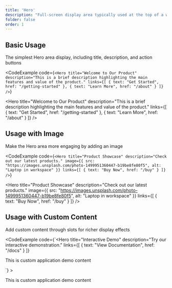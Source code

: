 ```yaml
---
title: 'Hero'
description: "Full-screen display area typically used at the top of a website's homepage or important pages, featuring titles, descriptions, images, and call-to-action buttons"
folder: false
order: 1
---
```



## Basic Usage

The simplest Hero area display, including title, description, and action buttons

<CodeExample
  code={`<Hero
  title="Welcome to Our Product"
  description="This is a brief description highlighting the main features and value of the product."
  links={[
    { text: "Get Started", href: "/getting-started" },
    { text: "Learn More", href: "/about" }
  ]}
/>`}
>
  <Hero
    title="Welcome to Our Product"
    description="This is a brief description highlighting the main features and value of the product."
    links={[
      { text: "Get Started", href: "/getting-started" },
      { text: "Learn More", href: "/about" }
    ]}
  />
</CodeExample>

## Usage with Image

Make the Hero area more engaging by adding an image

<CodeExample
  code={`<Hero
  title="Product Showcase"
  description="Check out our latest products."
  image={{ src: "https://images.unsplash.com/photo-1499951360447-b19be8fe80f5", alt: "Laptop in workspace" }}
  links={[
    { text: "Buy Now", href: "/buy" }
  ]}
/>`}
>
  <Hero
    title="Product Showcase"
    description="Check out our latest products."
    image={{ src: "https://images.unsplash.com/photo-1499951360447-b19be8fe80f5", alt: "Laptop in workspace" }}
    links={[
      { text: "Buy Now", href: "/buy" }
    ]}
  />
</CodeExample>

## Usage with Custom Content

Add custom content through slots for richer display effects

<CodeExample
  code={`<Hero
  title="Interactive Demo"
  description="Try our interactive demonstration."
  links={[
    { text: "View Documentation", href: "/docs" }
  ]}
>
  <div slot="app" class="cosy:bg-base-200 cosy:p-4 cosy:rounded-lg cosy:w-full cosy:max-w-md cosy:mx-auto">
    <p class="cosy:text-center">This is custom application demo content</p>
  </div>
</Hero>`}
>
  <Hero
    title="Interactive Demo"
    description="Try our interactive demonstration."
    links={[
      { text: "View Documentation", href: "/docs" }
    ]}
  >
    <div slot="app" class="cosy:bg-base-200 cosy:p-4 cosy:rounded-lg cosy:w-full cosy:max-w-md cosy:mx-auto">
      <p class="cosy:text-center">This is custom application demo content</p>
    </div>
  </Hero>
</CodeExample> 
